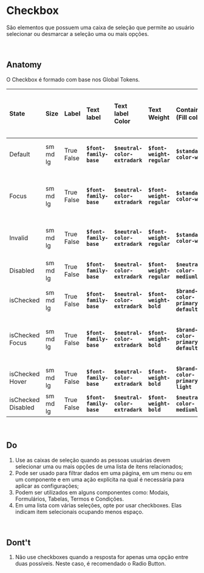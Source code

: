 # **Checkbox**

São elementos que possuem uma caixa de seleção que permite ao usuário selecionar ou desmarcar a seleção uma ou mais opções.

<br />

## Anatomy

O Checkbox é formado com base nos Global Tokens.

| State              | Size     | Label      | Text label              | Text label Color               | Text Weight                | Container (Fill color)             | Stroke Color / Weight                                     | Outline (Weight / Border Radius / Stroke Color)                               | Icon Color                     | Border Radius           | Opacity                     | Exemplo   |
| :----------------- | :------- | :--------- | :---------------------- | :----------------------------- | :------------------------- | :--------------------------------- | :-------------------------------------------------------- | :---------------------------------------------------------------------------- | :----------------------------- | :---------------------- | :-------------------------- | :-------- |
| Default            | sm md lg | True False | **`$font-family-base`** | **`$neutral-color-extradark`** | **`$font-weight-regular`** | **`$standard-color-white`**        | **`$neutral-color-mediumdark`** **`$border-width-thin`**  | '---'                                                                         | '---'                          | **`$border-radius-xs`** | '---'                       | _[embed]_ |
| Focus              | sm md lg | True False | **`$font-family-base`** | **`$neutral-color-extradark`** | **`$font-weight-regular`** | **`$standard-color-white`**        | **`$neutral-color-mediumdark`** **`$border-width-thin`**  | **`$border-width-thin`** **`$border-radius-sm`** **`$neutral-color-darkest`** | '---'                          | **`$border-radius-xs`** | '---'                       | _[embed]_ |
| Invalid            | sm md lg | True False | **`$font-family-base`** | **`$neutral-color-extradark`** | **`$font-weight-regular`** | **`$standard-color-white`**        | **`$feedback-color-error-dark`** **`$border-width-thin`** | '---'                                                                         | '---'                          | **`$border-radius-xs`** | '---'                       | _[embed]_ |
| Disabled           | sm md lg | True False | **`$font-family-base`** | **`$neutral-color-extradark`** | **`$font-weight-regular`** | **`$neutral-color-mediumlight`**   | **`$neutral-color-extradark`** **`$border-width-thin`**   | '---'                                                                         | '---'                          | **`$border-radius-xs`** | **`$opacity-level-medium`** | _[embed]_ |
| isChecked          | sm md lg | True False | **`$font-family-base`** | **`$neutral-color-extradark`** | **`$font-weight-bold`**    | **`$brand-color-primary-default`** | '---'                                                     | '---'                                                                         | **`$standard-color-white`**    | **`$border-radius-xs`** | '---'                       | _[embed]_ |
| isChecked Focus    | sm md lg | True False | **`$font-family-base`** | **`$neutral-color-extradark`** | **`$font-weight-bold`**    | **`$brand-color-primary-default`** | '---'                                                     | **`$border-width-thin`** **`$border-radius-sm`** **`$neutral-color-darkest`** | **`$standard-color-white`**    | **`$border-radius-xs`** | '---'                       | _[embed]_ |
| isChecked Hover    | sm md lg | True False | **`$font-family-base`** | **`$neutral-color-extradark`** | **`$font-weight-bold `**   | **`$brand-color-primary-light`**   | '---'                                                     | '---'                                                                         | **`$standard-color-white`**    | **`$border-radius-xs`** | '---'                       | _[embed]_ |
| isChecked Disabled | sm md lg | True False | **`$font-family-base`** | **`$neutral-color-extradark`** | **`$font-weight-bold`**    | **`$neutral-color-mediumlight`**   | '---'                                                     | '---'                                                                         | **`$neutral-color-extradark`** | **`$border-radius-xs`** | **`$opacity-level-medium`** | _[embed]_ |

<br />

## Do

1.  Use as caixas de seleção quando as pessoas usuárias devem selecionar uma ou mais opções de uma lista de itens relacionados;
2.  Pode ser usado para filtrar dados em uma página, em um menu ou em um componente e em uma ação explícita na qual é necessária para aplicar as configurações;
3.  Podem ser utilizados em alguns componentes como: Modais, Formulários, Tabelas, Termos e Condições.
4.  Em uma lista com várias seleções, opte por usar checkboxes. Elas indicam item selecionais ocupando menos espaço.

<br />

## Dont't

1.  Não use checkboxes quando a resposta for apenas uma opção entre duas possíveis. Neste caso, é recomendado o Radio Button.
